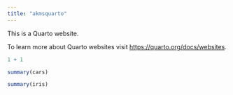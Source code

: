 ```yaml
---
title: "akmsquarto"
---
```


This is a Quarto website.

To learn more about Quarto websites visit <https://quarto.org/docs/websites>.

```r
1 + 1
```

```r
summary(cars)
```

```r
summary(iris)
```